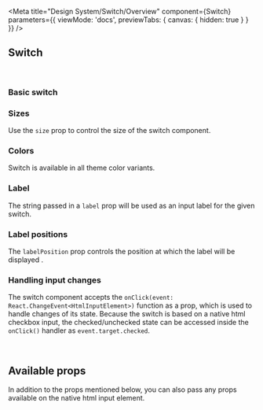 
<Meta
  title="Design System/Switch/Overview"
  component={Switch}
  parameters={{
    viewMode: 'docs',
    previewTabs: {
      canvas: { hidden: true }
    }
  }}
/>

## Switch

<br />

### Basic switch

<Canvas>
  <Story id="design-system-switch--default" />
</Canvas>

### Sizes

Use the `size` prop to control the size of the switch component.

<Canvas>
  <Story id="design-system-switch--sizes" />
</Canvas>

### Colors

Switch is available in all theme color variants.

<Canvas>
  <Story id="design-system-switch--colors" />
</Canvas>

### Label

The string passed in a `label` prop will be used as an input label for the given switch.

<Canvas>
  <Story id="design-system-switch--label" />
</Canvas>

### Label positions

The `labelPosition` prop controls the position at which the label will be displayed .

<Canvas>
  <Story id="design-system-switch--label-positions" />
</Canvas>

### Handling input changes

The switch component accepts the `onClick(event: React.ChangeEvent<HtmlInputElement>)` function as a prop, which is used to handle changes of its state. Because the switch is based on a native html checkbox input, the checked/unchecked state can be accessed inside the `onClick()` handler as `event.target.checked`.

<br />

## Available props

In addition to the props mentioned below, you can also pass any props available on the native html input element.

<ArgsTable of={Switch} />
